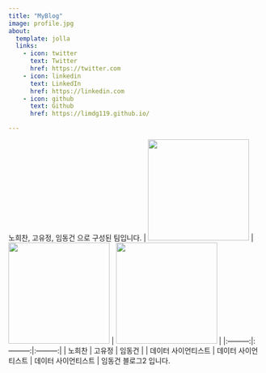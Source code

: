 ```yaml
---
title: "MyBlog"
image: profile.jpg
about:
  template: jolla
  links:
    - icon: twitter
      text: Twitter
      href: https://twitter.com
    - icon: linkedin
      text: LinkedIn
      href: https://linkedin.com
    - icon: github
      text: Github
      href: https://limdg119.github.io/

---
```


노희찬, 고유정, 임동건 으로 구성된 팀입니다.
| <img src="hechan.jpg" width="200" height="200"> | <img src="photo.jpeg" width="200" height="200">  | <img src="donggeon_image.jpeg" width="200" height="200">  |
|:---------:|:---------:|:---------:|
| 노희찬 | 고유정 | 임동건 |
| 데이터 사이언티스트 | 데이터 사이언티스트 | 데이터 사이언티스트 |
임동건 블로그2 입니다.
